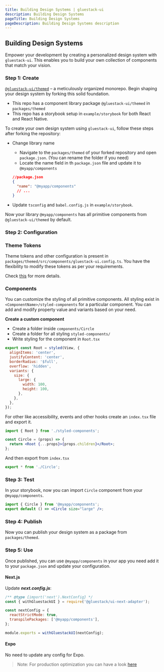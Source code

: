 ```yaml
---
title: Building Design Systems | gluestack-ui
description: Building Design Systems
pageTitle: Building Design Systems
pageDescription: Building Design Systems description
---
```



<Meta title="Guides/Building Design Systems" />

## Building Design Systems

Empower your development by creating a personalized design system with `gluestack-ui`.
This enables you to build your own collection of components that match your vision.

### Step 1: Create 

[`@gluestack-ui/themed`](https://https://github.com/gluestack/gluestack-ui) – a meticulously organized monorepo. Begin shaping your design system by forking this solid foundation.

- This repo has a component library package `@gluestack-ui/themed` in `packages/themed`
- This repo has a storybook setup in `example/storybook` for both React and React Native.

To create your own design system using `gluestack-ui`, follow these steps after forking the repository:

- Change library name
  - Navigate to the `packages/themed` of your forked repository and open `package.json`. (You can rename the folder if you need)
  - Locate the name field in th `package.json` file and update it to `@myapp/components`
  
  ```json
  //package.json
  {
    "name": "@myapp/components"
    // ...
  }
  ```

- Update `tsconfig` and `babel.config.js` in `example/storybook`.

Now your library `@myapp/components` has all primitive components from `@gluestack-ui/themed` by default.

### Step 2: Configuration

### Theme Tokens
Theme tokens and other configuration is present in `packages/themed/src/components/gluestack-ui.config.ts`. You have the flexibility to modify these tokens as per your requirements.

Check [this](/docs/theme/customizing-theme) for more details.

### Components

You can customize the styling of all primitive components. All styling exist in `<ComponentName>/styled-components` for a particular component. You can add and modify property value and variants based on your need.

**Create a custom component**

- Create a folder inside `components/Circle`
- Create a folder for all styling `styled-components/`
- Write styling for the component in `Root.tsx`

```jsx
export const Root = styled(View, {
  alignItems: 'center',
  justifyContent: 'center',
  borderRadius: '$full',
  overflow: 'hidden',
  variants: {
    size: {
      large: {
        width: 100,
        height: 100,
      },
    },
  },
});
```

For other like accessibility, events and other hooks create an `index.tsx` file and export it.

```jsx
import { Root } from './styled-components';

const Circle = (props) => {
  return <Root {...props}>{props.children}</Root>;
};
```

And then export from `index.tsx`

```jsx
export * from './Circle';
```

### Step 3: Test

In your storybook, now you can import `Circle` component from your `@myapp/components`.

```jsx
import { Circle } from '@myapp/components';
export default () => <Circle size="large" />;
```

### Step 4: Publish

Now you can publish your design system as a package from `packages/themed`.

### Step 5: Use

Once published, you can use `@myapp/components` in your app you need add it to your `package.json` and update your configuration.

#### Next.js
Update ***next.config.js***:

```jsx
/** @type {import('next').NextConfig} */
const { withGluestackUI } = require('@gluestack/ui-next-adapter');

const nextConfig = {
  reactStrictMode: true,
  transpilePackages: ['@myapp/components'],
};

module.exports = withGluestackUI(nextConfig);
```

#### Expo
No need to update any config for Expo. 

>Note: For production optimization you can have a look [here](/docs/production-optimizations/babel-plugin)

